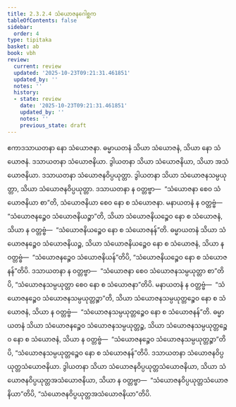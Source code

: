 ```yaml
---
title: 2.3.2.4 သံယောဇနဂေါစ္ဆက
tableOfContents: false
sidebar:
  order: 4
type: tipitaka
basket: ab
book: vbh
review:
  current: review
  updated: '2025-10-23T09:21:31.461851'
  updated_by: ''
  notes: ''
  history:
  - state: review
    date: '2025-10-23T09:21:31.461851'
    updated_by: ''
    notes: ''
    previous_state: draft
---
```



<ReviewStatus review={frontmatter.review} showDetails={true} />

<HypothesisAnnotation frontmatter={frontmatter} />

<DynamicBreadcrumb />

<Paragraph number="600" book="vbh">
ဧကာဒသာယတနာ နော သံယောဇနာ. ဓမ္မာယတနံ သိယာ သံယောဇနံ, သိယာ နော သံယောဇနံ. ဒသာယတနာ သံယောဇနိယာ. ဒွါယတနာ သိယာ သံယောဇနိယာ, သိယာ အသံယောဇနိယာ. ဒသာယတနာ သံယောဇနဝိပ္ပယုတ္တာ. ဒွါယတနာ သိယာ သံယောဇနသမ္ပယုတ္တာ, သိယာ သံယောဇနဝိပ္ပယုတ္တာ. ဒသာယတနာ န ဝတ္တဗ္ဗာ—  “သံယောဇနာ စေဝ သံယောဇနိယာ စာ”တိ, သံယောဇနိယာ စေဝ နော စ သံယောဇနာ. မနာယတနံ န ဝတ္တဗ္ဗံ—  “သံယောဇနဉ္စေဝ သံယောဇနိယဉ္စာ”တိ, သိယာ သံယောဇနိယဉ္စေဝ နော စ သံယောဇနံ, သိယာ န ဝတ္တဗ္ဗံ—  “သံယောဇနိယဉ္စေဝ နော စ သံယောဇနန်”တိ. ဓမ္မာယတနံ သိယာ သံယောဇနဉ္စေဝ သံယောဇနိယဉ္စ, သိယာ သံယောဇနိယဉ္စေဝ နော စ သံယောဇနံ, သိယာ န ဝတ္တဗ္ဗံ—  “သံယောဇနဉ္စေဝ သံယောဇနိယန်”တိပိ, “သံယောဇနိယဉ္စေဝ နော စ သံယောဇနန်”တိပိ. ဒသာယတနာ န ဝတ္တဗ္ဗာ—  “သံယောဇနာ စေဝ သံယောဇနသမ္ပယုတ္တာ စာ”တိပိ, “သံယောဇနသမ္ပယုတ္တာ စေဝ နော စ သံယောဇနာ”တိပိ. မနာယတနံ န ဝတ္တဗ္ဗံ—  “သံယောဇနဉ္စေဝ သံယောဇနသမ္ပယုတ္တဉ္စာ”တိ, သိယာ သံယောဇနသမ္ပယုတ္တဉ္စေဝ နော စ သံယောဇနံ, သိယာ န ဝတ္တဗ္ဗံ—  “သံယောဇနသမ္ပယုတ္တဉ္စေဝ နော စ သံယောဇနန်”တိ. ဓမ္မာယတနံ သိယာ သံယောဇနဉ္စေဝ သံယောဇနသမ္ပယုတ္တဉ္စ, သိယာ သံယောဇနသမ္ပယုတ္တဉ္စေဝ နော စ သံယောဇနံ, သိယာ န ဝတ္တဗ္ဗံ—  “သံယောဇနဉ္စေဝ သံယောဇနသမ္ပယုတ္တဉ္စာ”တိပိ, “သံယောဇနသမ္ပယုတ္တဉ္စေဝ နော စ သံယောဇနန်”တိပိ. ဒသာယတနာ သံယောဇနဝိပ္ပယုတ္တသံယောဇနိယာ. ဒွါယတနာ သိယာ သံယောဇနဝိပ္ပယုတ္တသံယောဇနိယာ, သိယာ သံယောဇနဝိပ္ပယုတ္တအသံယောဇနိယာ, သိယာ န ဝတ္တဗ္ဗာ—  “သံယောဇနဝိပ္ပယုတ္တသံယောဇနိယာ”တိပိ, “သံယောဇနဝိပ္ပယုတ္တအသံယောဇနိယာ”တိပိ.
</Paragraph>